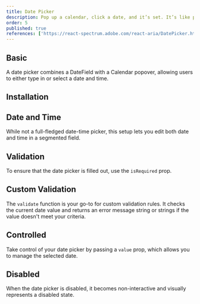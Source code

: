 ```yaml
---
title: Date Picker
description: Pop up a calendar, click a date, and it’s set. It’s like pointing at a day on the wall calendar, but digital and without the thumbtacks..
order: 5
published: true
references: ['https://react-spectrum.adobe.com/react-aria/DatePicker.html#props']
---
```


## Basic

A date picker combines a DateField with a Calendar popover, allowing users to either type in or select a date and time.

<Demo center component='date-and-time/date-picker/date-picker-demo' />

## Installation

<Install component='date-picker' />

## Date and Time

While not a full-fledged date-time picker, this setup lets you edit both date and time in a segmented field.

<Demo center component='date-and-time/date-picker/date-time-demo' />

## Validation

To ensure that the date picker is filled out, use the `isRequired` prop.

<Demo center component='date-and-time/date-picker/date-picker-required-demo' />

## Custom Validation

The `validate` function is your go-to for custom validation rules. It checks the current date value and returns an error message string or strings if the value doesn't meet your criteria.

<Demo center component='date-and-time/date-picker/date-picker-custom-validation-demo' />

## Controlled

Take control of your date picker by passing a `value` prop, which allows you to manage the selected date.

<Demo center component='date-and-time/date-picker/date-picker-controlled-demo' />

## Disabled

When the date picker is disabled, it becomes non-interactive and visually represents a disabled state.

<Demo center component='date-and-time/date-picker/date-picker-disabled-demo' />
